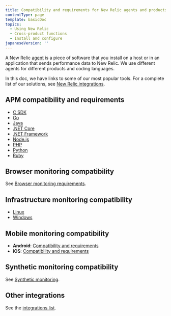 ```yaml
---
title: Compatibility and requirements for New Relic agents and products
contentType: page
template: basicDoc
topics:
  - Using New Relic
  - Cross-product functions
  - Install and configure
japaneseVersion: ''
---
```


A New Relic [agent](/docs/using-new-relic/welcome-new-relic/get-started/glossary#agent) is a piece of software that you install on a host or in an application that sends performance data to New Relic. We use different agents for different products and coding languages.

In this doc, we have links to some of our most popular tools. For a complete list of our solutions, see [New Relic integrations](https://newrelic.com/integrations).

## APM compatibility and requirements

* [C SDK](/docs/agents/c-sdk/get-started/c-sdk-compatibility-requirements)
* [Go](/docs/agents/go-agent/get-started/go-agent-compatibility-requirements)
* [Java](/docs/compatibility-requirements-java-agent)
* [.NET Core](/docs/agents/net-agent/installation/compatibility-requirements-net-core-agent)
* [.NET Framework](/docs/agents/net-agent/getting-started/compatibility-requirements-net-agent)
* [Node.js](/docs/agents/nodejs-agent/getting-started/compatibility-requirements-nodejs-agent)
* [PHP](/docs/agents/php-agent/getting-started/php-agent-compatibility-requirements)
* [Python](/docs/agents/python-agent/getting-started/compatibility-requirements-python-agent)
* [Ruby](/docs/agents/ruby-agent/getting-started/new-relic-ruby#compat)

## Browser monitoring compatibility

See [Browser monitoring requirements](/docs/browser/new-relic-browser/getting-started/compatibility-requirements-browser-monitoring).

## Infrastructure monitoring compatibility

* [Linux](/docs/infrastructure/new-relic-infrastructure/getting-started/compatibility-requirements-new-relic-infrastructure)
* [Windows](/docs/infrastructure/new-relic-infrastructure/getting-started/compatibility-requirements-new-relic-infrastructure)

## Mobile monitoring compatibility

* **Android**: [Compatibility and requirements](/docs/mobile-monitoring/new-relic-mobile-android/get-started/new-relic-android-compatibility-requirements)
* **iOS**: [Compatibility and requirements](/docs/mobile-monitoring/new-relic-mobile-ios/get-started/new-relic-ios-compatibility-requirements)

## Synthetic monitoring compatibility

See [Synthetic monitoring](/docs/synthetics/new-relic-synthetics/getting-started/introduction-new-relic-synthetics#compatibility).

## Other integrations

See the [integrations list](/docs/integrations).
